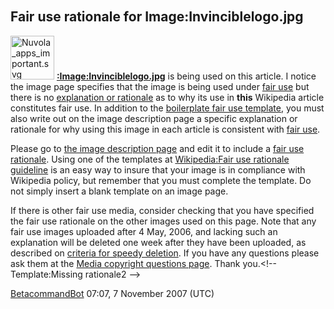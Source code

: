 <article id="11168924" title=Talk:Invincible Snowfields>
	<talkpage id="11168924" title="Talk:Invincible Snowfields">
{{Old AfD multi|date=10/5/2007|votepage=Invincible_Snowfields}}

{{WikiProject New Zealand|class=stub|importance=low}}
{{WikiProject Skiing and Snowboarding}}
{{Image requested|in=Otago}}

==Fair use rationale for Image:Invinciblelogo.jpg==
[[Image:Nuvola apps important.svg|70px|left]]
'''[[:Image:Invinciblelogo.jpg]]''' is being used on this article. I notice the image page specifies that the image is being used under [[Wikipedia:Fair use|fair use]] but there is no [[Wikipedia:Fair use rationale guideline|explanation or rationale]] as to why its use in '''this''' Wikipedia article constitutes fair use. In addition to the [[Wikipedia:Image copyright tags/Fair use|boilerplate fair use template]], you must also write out on the image description page a specific explanation or rationale for why using this image in each article is consistent with [[WP:FU|fair use]].

Please go to [[:Image:Invinciblelogo.jpg|the image description page]] and edit it to include a [[Wikipedia:Fair use rationale guideline |fair use rationale]]. Using one of the templates at [[Wikipedia:Fair use rationale guideline]] is an easy way to insure that your image is in compliance with Wikipedia policy, but remember that you must complete the template. Do not simply insert a blank template on an image page.

If there is  other fair use media, consider checking that you have specified the fair use rationale on the other images used on this page.  Note that any fair use images uploaded after 4 May, 2006, and lacking such an explanation will be deleted one week after they have been uploaded, as described on [[Wikipedia:Criteria for speedy deletion#Images.2FMedia|criteria for speedy deletion]]. If you have any questions please ask them at the [[Wikipedia:Media copyright questions|Media copyright questions page]]. Thank you.&lt;!-- Template:Missing rationale2 --&gt;

[[User:BetacommandBot|BetacommandBot]] 07:07, 7 November 2007 (UTC)
	</talkpage>
</article>